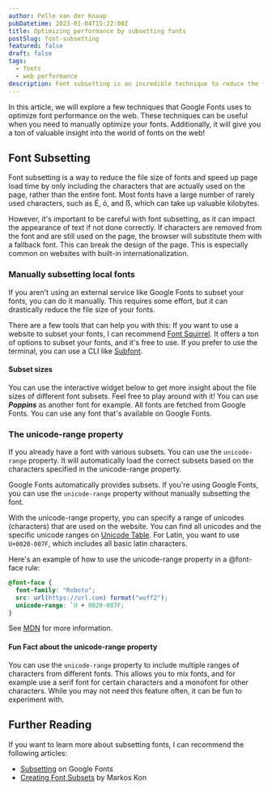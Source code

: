 ```yaml
---
author: Pelle van der Knaap
pubDatetime: 2023-01-04T15:22:00Z
title: Optimizing performance by subsetting fonts
postSlug: font-subsetting
featured: false
draft: false
tags:
  - fonts
  - web performance
description: Font subsetting is an incredible technique to reduce the file size of fonts and speed up page load times. In this article, we will explore a few techniques that Google Fonts uses to optimize font performance on the web.
---
```



In this article, we will explore a few techniques that Google Fonts uses to optimize font performance on the web.
These techniques can be useful when you need to manually optimize your fonts.
Additionally, it will give you a ton of valuable insight into the world of fonts on the web!

## Font Subsetting

Font subsetting is a way to reduce the file size of fonts and speed up page load time by only including the characters that are actually used on the page, rather than the entire font.
Most fonts have a large number of rarely used characters, such as Ë, ó, and ẞ, which can take up valuable kilobytes.

However, it's important to be careful with font subsetting, as it can impact the appearance of text if not done correctly.
If characters are removed from the font and are still used on the page, the browser will substitute them with a fallback font. This can break the design of the page.
This is especially common on websites with built-in internationalization.

### Manually subsetting local fonts

If you aren't using an external service like Google Fonts to subset your fonts, you can do it manually.
This requires some effort, but it can drastically reduce the file size of your fonts.

There are a few tools that can help you with this:
If you want to use a website to subset your fonts, I can recommend [Font Squirrel](https://www.fontsquirrel.com/tools/webfont-generator).
It offers a ton of options to subset your fonts, and it's free to use.
If you prefer to use the terminal, you can use a CLI like [Subfont](https://github.com/Munter/subfont).

#### Subset sizes

You can use the interactive widget below to get more insight about the file sizes of different font subsets.
Feel free to play around with it! You can use **_Poppins_** as another font for example.
All fonts are fetched from Google Fonts. You can use any font that's available on Google Fonts.

<FontWidget client:visible />

### The unicode-range property

If you already have a font with various subsets. You can use the `unicode-range` property.
It will automatically load the correct subsets based on the characters specified in the unicode-range property.

Google Fonts automatically provides subsets. If you're using Google Fonts, you can use the `unicode-range` property without manually subsetting the font.

With the unicode-range property, you can specify a range of unicodes (characters) that are used on the website.
You can find all unicodes and the specific unicode ranges on [Unicode Table](https://unicode-table.com/en/#control-character).
For Latin, you want to use `U+0020-007F`, which includes all basic latin characters.

Here's an example of how to use the unicode-range property in a @font-face rule:

```css
@font-face {
  font-family: "Roboto";
  src: url(https://url.com) format("woff2");
  unicode-range: `U + 0020-007F;
}
```

See [MDN](https://developer.mozilla.org/en-US/docs/Web/CSS/@font-face/unicode-range) for more information.

#### Fun Fact about the unicode-range property

You can use the `unicode-range` property to include multiple ranges of characters from different fonts.
This allows you to mix fonts, and for example use a serif font for certain characters and a monofont for other characters.
While you may not need this feature often, it can be fun to experiment with.

## Further Reading

If you want to learn more about subsetting fonts, I can recommend the following articles:

- [Subsetting](https://fonts.google.com/knowledge/glossary/subsetting) on Google Fonts
- [Creating Font Subsets](https://markoskon.com/creating-font-subsets/) by Markos Kon
